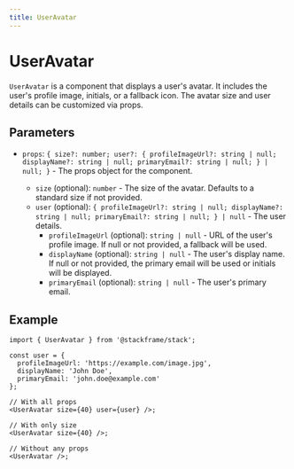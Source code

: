 ```yaml
---
title: UserAvatar
---
```


# UserAvatar

`UserAvatar` is a component that displays a user's avatar. It includes the user's profile image, initials, or a fallback icon. The avatar size and user details can be customized via props.

## Parameters

- `props`: `{
  size?: number;
  user?: {
    profileImageUrl?: string | null;
    displayName?: string | null;
    primaryEmail?: string | null;
  } | null;
}` - The props object for the component.

  - `size` (optional): `number` - The size of the avatar. Defaults to a standard size if not provided.
  - `user` (optional): `{ profileImageUrl?: string | null; displayName?: string | null; primaryEmail?: string | null; } | null` - The user details.
    - `profileImageUrl` (optional): `string | null` - URL of the user's profile image. If null or not provided, a fallback will be used.
    - `displayName` (optional): `string | null` - The user's display name. If null or not provided, the primary email will be used or initials will be displayed.
    - `primaryEmail` (optional): `string | null` - The user's primary email.

## Example

```tsx
import { UserAvatar } from '@stackframe/stack';

const user = {
  profileImageUrl: 'https://example.com/image.jpg',
  displayName: 'John Doe',
  primaryEmail: 'john.doe@example.com'
};

// With all props
<UserAvatar size={40} user={user} />;

// With only size
<UserAvatar size={40} />;

// Without any props
<UserAvatar />;
```